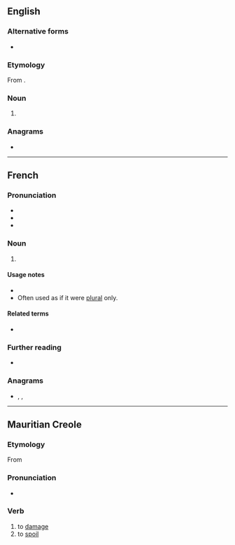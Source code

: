 {{also|abimé|abîme|abîmé}}
==English==

===Alternative forms===
* {{l|en|abyme}}

===Etymology===
From {{bor|en|fr|abime}}.

===Noun===
{{en-noun}}

# {{obsolete form of|en|abysm}}

===Anagrams===
* {{anagrams|en|a=abeim|I-beam|Iambe|Mabie}}

----

==French==

===Pronunciation===
* {{fr-IPA}}
* {{audio|fr|Fr-Abime.oga|Audio (Paris)}}
* {{audio|fr|LL-Q150 (fra)-DSwissK-abime.wav|Audio}}

===Noun===
{{fr-noun|m}}

# {{alternative form of|fr|abîme}}

====Usage notes====
* {{U:fr:1990 reform spelling}}
* Often used as if it were [[plural]] only.

====Related terms====
* {{l|fr|abimer}}

===Further reading===
* {{R:TLFi}}

===Anagrams===
* {{l|fr|amibe}}, {{l|fr|iambe}}, {{l|fr|ïambe}}

----

==Mauritian Creole==

===Etymology===
From {{der|mfe|fr|abîmer}}

===Pronunciation===
* {{IPA|mfe|/abime/}}

===Verb===
{{mfe-verb|abim}}

# to [[damage]]
# to [[spoil]]
#: {{syn|mfe|andomaze|gate|ruine}}